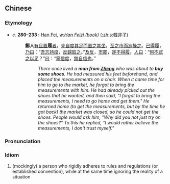 {{also|郑人买履}}
==Chinese==
{{zh-forms|s=郑人买履}}

===Etymology===
* ''c.'' '''280–233 {{B.C.E.}}:''' [[w:Han Fei|Han Fei]], ''[[w:Han Feizi (book)]]'' ([[:zh:s:韓非子]])
*: '''鄭人'''[[有]][[且]][[置]]'''履'''[[者]]，[[先]][[自]][[度]][[其]][[足]][[而]][[置]][[之]][[其]][[坐]]，[[至]][[之]][[市]][[而]][[忘]][[操]][[之]]。[[已]][[得]][[履]]，[[乃]][[曰]]：“[[吾]][[忘]][[持]][[度]]，[[反]][[歸]][[取]][[之]]。”[[及]][[反]]，[[市]][[罷]]，[[遂]][[不]][[得]][[履]]。[[人]][[曰]]：“[[何]][[不]][[試]][[之]][[以]][[足]]？”[[曰]]：“[[寧]][[信]][[度]]，[[無]][[自]][[信]][[也]]。”
*:: ''There once lived a '''man from [[w:Zheng (state)|Zheng]]''' who was about to '''buy some shoes'''. He had measured his feet beforehand, and placed the measurements on a chair. When it came time for him to go to the market, he forgot to bring the measurements with him. He had already picked out the shoes that he wanted, and then said, "I forgot to bring the measurements, I need to go home and get them." He returned home (to get the measurements, but by the time he got back) the market was closed, so he could not get the shoes. People would ask him, "Why did you not just try on the shoes?" To this he replied, "I would rather believe the measurements, I don't trust myself."''

===Pronunciation===
{{zh-pron
|m=zhèngrénmǎilǚ
|cat=id
}}

===Idiom===
{{zh-idiom}}

# (mockingly) a person who rigidly adheres to rules and regulations (or established convention), while at the same time ignoring the reality of a situation